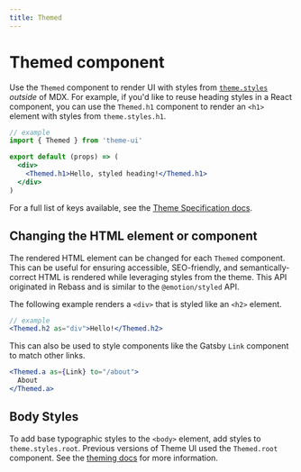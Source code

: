 ```yaml
---
title: Themed
---
```


# Themed component

Use the `Themed` component to render UI with styles from [`theme.styles`](/theming#styles) _outside_ of MDX.
For example, if you'd like to reuse heading styles in a React component,
you can use the `Themed.h1` component to render an `<h1>` element with styles from `theme.styles.h1`.

```jsx
// example
import { Themed } from 'theme-ui'

export default (props) => (
  <div>
    <Themed.h1>Hello, styled heading!</Themed.h1>
  </div>
)
```

For a full list of keys available, see the [Theme Specification docs](/theme-spec#styles).

## Changing the HTML element or component

The rendered HTML element can be changed for each `Themed` component.
This can be useful for ensuring accessible, SEO-friendly, and semantically-correct HTML is rendered while leveraging styles from the theme.
This API originated in Rebass and is similar to the `@emotion/styled` API.

The following example renders a `<div>` that is styled like an `<h2>` element.

```jsx
// example
<Themed.h2 as="div">Hello!</Themed.h2>
```

This can also be used to style components like the Gatsby `Link` component to match other links.

```jsx
<Themed.a as={Link} to="/about">
  About
</Themed.a>
```

## Body Styles

To add base typographic styles to the `<body>` element, add styles to `theme.styles.root`.
Previous versions of Theme UI used the `Themed.root` component.
See the [theming docs](/theming/#body-styles) for more information.
